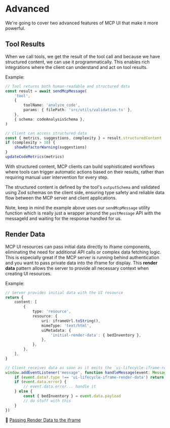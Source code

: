 # Advanced

We're going to cover two advanced features of MCP UI that make it more powerful.

## Tool Results

When we call tools, we get the result of the tool call and because we have structured content, we can use it programmatically. This enables rich integrations where the client can understand and act on tool results.

Example:

```ts
// Tool returns both human-readable and structured data
const result = await sendMcpMessage(
	'tool',
	{
		toolName: 'analyze_code',
		params: { filePath: 'src/utils/validation.ts' },
	},
	{ schema: codeAnalysisSchema },
)

// Client can access structured data
const { metrics, suggestions, complexity } = result.structuredContent
if (complexity > 10) {
	showRefactorWarning(suggestions)
}
updateCodeMetrics(metrics)
```

<callout-info>
	With structured content, MCP clients can build sophisticated workflows where
	tools can trigger automatic actions based on their results, rather than
	requiring manual user intervention for every step.
</callout-info>

The structured content is defined by the tool's `outputSchema` and validated using Zod schemas on the client side, ensuring type safety and reliable data flow between the MCP server and client applications.

Note, keep in mind the example above uses our `sendMcpMessage` utility function which is really just a wrapper around the `postMessage` API with the messageId and waiting for the response handled for us.

## Render Data

MCP UI resources can pass initial data directly to iframe components, eliminating the need for additional API calls or complex data fetching logic. This is especially great if the MCP server is running behind authentication and you want to pass private data into the iframe for display. This **render data** pattern allows the server to provide all necessary context when creating UI resources.

Example:

```ts
// Server provides initial data with the UI resource
return {
	content: [
		{
			type: 'resource',
			resource: {
				uri: iframeUrl.toString(),
				mimeType: 'text/html',
				uiMetadata: {
					'initial-render-data': { bedInventory },
				},
			},
		},
	],
}

// Client receives data as soon as it emits the `ui-lifecycle-iframe-ready` event
window.addEventListener('message', function handleMessage(event: MessageEvent) {
	if (event.data?.type !== 'ui-lifecycle-iframe-render-data') return
	if (event.data.error) {
		// event.data.error... handle it
	} else {
		const { bedInventory } = event.data.payload
		// do stuff with this
	}
})
```

📜 [Passing Render Data to the iframe](https://mcpui.dev/guide/embeddable-ui#passing-render-data-to-the-iframe)
